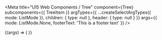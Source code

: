 
<Meta
  title="UI5 Web Components / Tree"
  component={Tree}
  subcomponents={{ TreeItem }}
  argTypes={{
    ...createSelectArgTypes({ mode: ListMode }),
    children: { type: null },
    header: { type: null }
  }}
  args={{
    mode: ListMode.None,
    footerText: 'This is a footer text'
  }}
/>

<DocsHeader />

<Canvas>
  <Story name="Default">
    {(args) => (
      <Tree {...args}>
        <TreeItem expanded text="Tree 1" icon="paste" selected>
          <TreeItem expanded text="Tree 1.1" selected>
            <TreeItem text="Tree 1.1.1"></TreeItem>
            <TreeItem text="Tree 1.1.2"></TreeItem>
          </TreeItem>
        </TreeItem>
        <TreeItem text="Tree 2" icon="copy">
          <TreeItem text="Tree 2.1">
            <TreeItem text="Tree 2.1.1"></TreeItem>
            <TreeItem text="Tree 2.1.2">
              <TreeItem text="Tree 2.1.2.1"></TreeItem>
              <TreeItem text="Tree 2.1.2.2"></TreeItem>
              <TreeItem text="Tree 2.1.2.3"></TreeItem>
              <TreeItem text="Tree 2.1.2.5"></TreeItem>
            </TreeItem>
          </TreeItem>
          <TreeItem text="Tree 2.2"></TreeItem>
        </TreeItem>
        <TreeItem expanded text="Tree 3 (no icon)"></TreeItem>
      </Tree>
    )}
  </Story>
</Canvas>

<ArgsTable story="Default" of="." />
